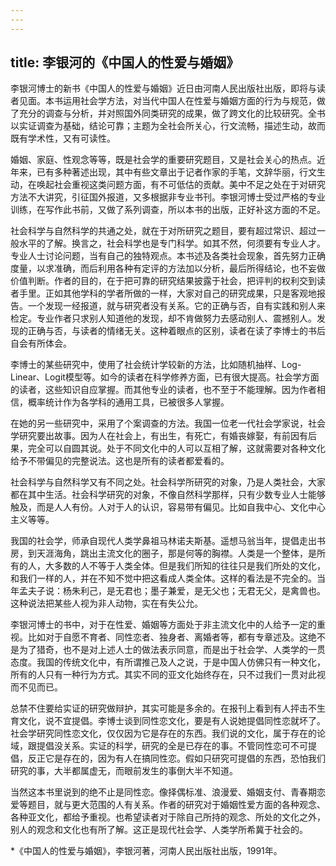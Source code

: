 ```yaml
---
---
---
```

title: 李银河的《中国人的性爱与婚姻》
---

李银河博士的新书《中国人的性爱与婚姻》近日由河南人民出版社出版，即将与读者见面。本书运用社会学方法，对当代中国人在性爱与婚姻方面的行为与规范，做了充分的调查与分析，并对照国外同类研究的成果，做了跨文化的比较研究。全书以实证调查为基础，结论可靠；主题为全社会所关心，行文流畅，描述生动，故而既有学术性，又有可读性。

婚姻、家庭、性观念等等，既是社会学的重要研究题目，又是社会关心的热点。近年来，已有多种著述出现，其中有些文章出于记者作家的手笔，文辞华丽，行文生动，在唤起社会重视这类问题方面，有不可低估的贡献。美中不足之处在于对研究方法不大讲究，引征国外报道，又多根据非专业书刊。李银河博士受过严格的专业训练，在写作此书前，又做了系列调查，所以本书的出版，正好补这方面的不足。

社会科学与自然科学的共通之处，就在于对所研究之题目，要有超过常识、超过一般水平的了解。换言之，社会科学也是专门科学。如其不然，何须要有专业人才。专业人士讨论问题，当有自己的独特观点。本书述及各类社会现象，首先努力正确度量，以求准确，而后利用各种有定评的方法加以分析，最后所得结论，也不妄做价值判断。作者的目的，在于把可靠的研究结果披露于社会，把评判的权利交到读者手里。正如其他学科的学者所做的一样，大家对自己的研究成果，只是客观地报告。一个发现一经报道，就与研究者没有关系。它的正确与否，自有实践和别人来检定。专业作者只求别人知道他的发现，却不肯做努力去感动别人、震撼别人。发现的正确与否，与读者的情绪无关。这种着眼点的区别，读者在读了李博士的书后自会有所体会。

李博士的某些研究中，使用了社会统计学较新的方法，比如随机抽样、Log-Linear、Logit模型等。如今的读者在科学修养方面，已有很大提高。社会学方面的读者，这些知识自应掌握。而其他专业的读者，也不至于不能理解。因为作者相信，概率统计作为各学科的通用工具，已被很多人掌握。

在她的另一些研究中，采用了个案调查的方法。我国一位老一代社会学家说，社会学研究要出故事。因为人在社会上，有出生，有死亡，有婚丧嫁娶，有前因有后果，完全可以自圆其说。处于不同文化中的人可以互相了解，这就需要对各种文化给予不带偏见的完整说法。这也是所有的读者都爱看的。

社会科学与自然科学又有不同之处。社会科学所研究的对象，乃是人类社会，大家都在其中生活。社会科学研究的对象，不像自然科学那样，只有少数专业人士能够触及，而是人人有份。人对于人的认识，容易带有偏见。比如自我中心、文化中心主义等等。

我国的社会学，师承自现代人类学鼻祖马林诺夫斯基。遥想马翁当年，提倡走出书房，到天涯海角，跳出主流文化的圈子，那是何等的胸襟。人类是一个整体，是所有的人，大多数的人不等于人类全体。但是我们所知的往往只是我们所处的文化，和我们一样的人，并在不知不觉中把这看成人类全体。这样的看法是不完全的。当年孟夫子说：杨朱利己，是无君也；墨子兼爱，是无父也；无君无父，是禽兽也。这种说法把某些人视为非人动物，实在有失公允。

李银河博士的书中，对于在性爱、婚姻等方面处于非主流文化中的人给予一定的重视。比如对于自愿不育者、同性恋者、独身者、离婚者等，都有专章述及。这绝不是为了猎奇，也不是对上述人士的做法表示同意，而是出于社会学、人类学的一贯态度。我国的传统文化中，有所谓推己及人之说，于是中国人仿佛只有一种文化，所有的人只有一种行为方式。其实不同的亚文化始终存在，只不过我们一贯对此视而不见而已。

总禁不住要给实证的研究做辩护，其实可能是多余的。在报刊上看到有人抨击不生育文化，说不宜提倡。李博士谈到同性恋文化，要是有人说她提倡同性恋就坏了。社会学研究同性恋文化，仅仅因为它是存在的东西。我们说的文化，属于存在的论域，跟提倡没关系。实证的科学，研究的全是已存在的事。不管同性恋可不可提倡，反正它是存在的，因为有人在搞同性恋。假如只研究可提倡的东西，恐怕我们研究的事，大半都属虚无，而眼前发生的事倒大半不知道。

当然这本书里说到的绝不止是同性恋。像择偶标准、浪漫爱、婚姻支付、青春期恋爱等题目，就与更大范围的人有关系。作者的研究对于婚姻性爱方面的各种观念、各种亚文化，都给予重视。也希望读者对于除自己所持的观念、所处的文化之外，别人的观念和文化也有所了解。这正是现代社会学、人类学所希冀于社会的。

*《中国人的性爱与婚姻》，李银河著，河南人民出版社出版，1991年。